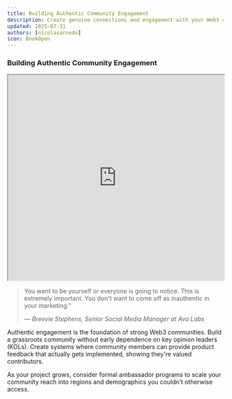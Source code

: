 ```yaml
---
title: Building Authentic Community Engagement
description: Create genuine connections and engagement with your Web3 community
updated: 2025-07-31
authors: [nicolasarnedo]
icon: BookOpen
---
```


### Building Authentic Community Engagement

<div style={{ margin: '2rem 0' }}>
  <iframe 
    src="https://drive.google.com/file/d/1N0FkaYd6y64DtASOhlxTR8SKXRZgK9V2/preview" 
    width="100%" 
    height="480" 
    allow="autoplay"
    style={{ border: 'none', borderRadius: '8px' }}
  ></iframe>
</div>

<blockquote className="quote-card">
  <p>You want to be yourself or everyone is going to notice. This is extremely important. You don't want to come off as inauthentic in your marketing."</p>
  <cite>— Breevie Stephens, Senior Social Media Manager at Ava Labs</cite>
</blockquote>

Authentic engagement is the foundation of strong Web3 communities. Build a grassroots community without early dependence on key opinion leaders (KOLs). Create systems where community members can provide product feedback that actually gets implemented, showing they're valued contributors.

As your project grows, consider formal ambassador programs to scale your community reach into regions and demographics you couldn't otherwise access.